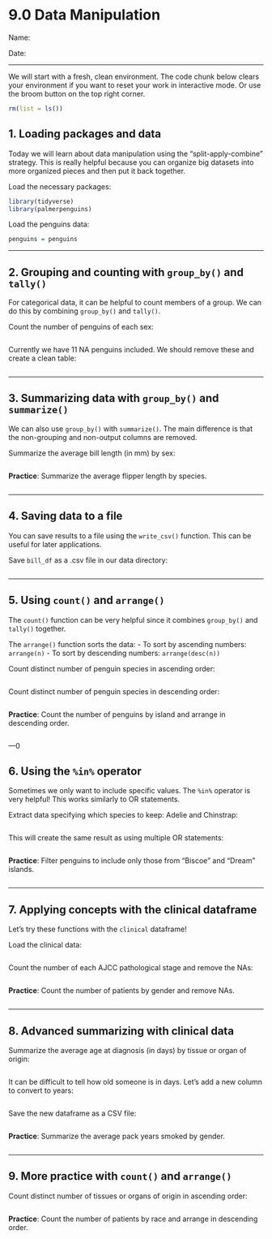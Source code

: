 # 9.0 Data Manipulation

Name:

Date:

------------------------------------------------------------------------

We will start with a fresh, clean environment. The code chunk below clears your environment if you want to reset your work in interactive mode. Or use the broom button on the top right corner.

```r
rm(list = ls())
```

## 1. Loading packages and data

Today we will learn about data manipulation using the "split-apply-combine" strategy. This is really helpful because you can organize big datasets into more organized pieces and then put it back together.

Load the necessary packages:

```r
library(tidyverse)
library(palmerpenguins)
```

Load the penguins data:

```r
penguins = penguins
```

---

## 2. Grouping and counting with `group_by()` and `tally()`

For categorical data, it can be helpful to count members of a group. We can do this by combining `group_by()` and `tally()`.

Count the number of penguins of each sex:

```r

```

Currently we have 11 NA penguins included. We should remove these and create a clean table:

```r


```

---

## 3. Summarizing data with `group_by()` and `summarize()`

We can also use `group_by()` with `summarize()`. The main difference is that the non-grouping and non-output columns are removed.

Summarize the average bill length (in mm) by sex:

```r

```

**Practice**: Summarize the average flipper length by species.

```r


```

---

## 4. Saving data to a file

You can save results to a file using the `write_csv()` function. This can be useful for later applications.

Save `bill_df` as a .csv file in our data directory:

```r

```

---

## 5. Using `count()` and `arrange()`

The `count()` function can be very helpful since it combines `group_by()` and `tally()` together.

The `arrange()` function sorts the data: - To sort by ascending numbers: `arrange(n)` - To sort by descending numbers: `arrange(desc(n))`

Count distinct number of penguin species in ascending order:

```r

```

Count distinct number of penguin species in descending order:

```r

```

**Practice**: Count the number of penguins by island and arrange in descending order.

```r


```

---0

## 6. Using the `%in%` operator

Sometimes we only want to include specific values. The `%in%` operator is very helpful! This works similarly to OR statements.

Extract data specifying which species to keep: Adelie and Chinstrap:

```r


```

This will create the same result as using multiple OR statements:

```r

```

**Practice**: Filter penguins to include only those from "Biscoe" and "Dream" islands.

```r


```

---

## 7. Applying concepts with the clinical dataframe

Let's try these functions with the `clinical` dataframe!

Load the clinical data:

```r


```

Count the number of each AJCC pathological stage and remove the NAs:

```r


```

**Practice**: Count the number of patients by gender and remove NAs.

```r


```

---

## 8. Advanced summarizing with clinical data

Summarize the average age at diagnosis (in days) by tissue or organ of origin:

```r


```

It can be difficult to tell how old someone is in days. Let's add a new column to convert to years:

```r


```

Save the new dataframe as a CSV file:

```r


```

**Practice**: Summarize the average pack years smoked by gender.

```r


```

---

## 9. More practice with `count()` and `arrange()`

Count distinct number of tissues or organs of origin in ascending order:

```r


```

**Practice**: Count the number of patients by race and arrange in descending order.

```r


```
